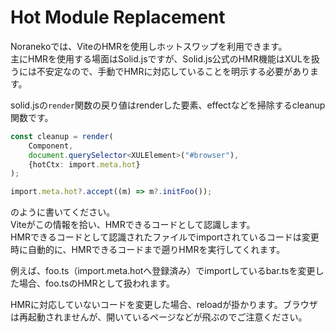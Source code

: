# Hot Module Replacement

Noranekoでは、ViteのHMRを使用しホットスワップを利用できます。\
主にHMRを使用する場面はSolid.jsですが、Solid.js公式のHMR機能はXULを扱うには不安定なので、手動でHMRに対応していることを明示する必要があります。

solid.jsの`render`関数の戻り値はrenderした要素、effectなどを掃除するcleanup関数です。

```ts
const cleanup = render(
	Component,
	document.querySelector<XULElement>("#browser"),
	{hotCtx: import.meta.hot}
);

import.meta.hot?.accept((m) => m?.initFoo());
```

のように書いてください。\
Viteがこの情報を拾い、HMRできるコードとして認識します。\
HMRできるコードとして認識されたファイルでimportされているコードは変更時に自動的に、HMRできるコードまで遡りHMRを実行してくれます。

例えば、foo.ts（import.meta.hotへ登録済み）でimportしているbar.tsを変更した場合、foo.tsのHMRとして扱われます。

HMRに対応していないコードを変更した場合、reloadが掛かります。ブラウザは再起動されませんが、開いているページなどが飛ぶのでご注意ください。 
